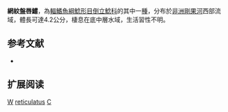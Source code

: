 {{Speciesbox 
| taxon = Chiloglanis reticulatus
| status = DD
| status_system = IUCN3.1
| authority = [[Roberts|Roberts]], 1989
| synonyms = 
}}

'''網紋盤唇鱨'''，為[[輻鰭魚綱|輻鰭魚綱]][[鯰形目|鯰形目]][[倒立鯰科|倒立鯰科]]的其中一[[種|種]]，分布於[[非洲|非洲]][[剛果河|剛果河]]西部流域，體長可達4.2公分，棲息在底中層水域，生活習性不明。

==参考文献==
*{{FishBase_species|genus=Chiloglanis|species=reticulatus|year=2015|month=5}}

== 扩展阅读 ==
{{refbegin}}
{{wikispecies-inline|Chiloglanis reticulatus|網紋盤唇鱨}}
{{refend}}
{{Taxonbar|from=Q3758308}}

[[Category:IUCN红色名录数据缺乏物种|W]]
[[Category:盤唇鱨屬|reticulatus]]
[[Category:1989年描述的鱼类|C]]